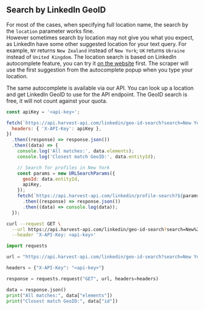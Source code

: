 ## Search by LinkedIn GeoID

For most of the cases, when specifying full location name, the search by the `location` parameter works fine.  
However sometimes search by location may not give you what you expect, as LinkedIn have some other suggested location for your text query.
For example, `NY` returns `New Zealand` instead of `New York`; `UK` returns `Ukraine` instead of `United Kingdom`.
The location search is based on LinkedIn autocomplete feature, you can try it [on the website](https://www.linkedin.com/search/results/people/?geoUrn=%5B%22103644278%22%5D) first.
The scraper will use the first suggestion from the autocomplete popup when you type your location.

The same autocomplete is available via our API. You can look up a location and get LinkedIn GeoID to use for the API endpoint.
The GeoID search is free, it will not count against your quota.

<CodeGroup>

```javascript JavaScript
const apiKey = '<api-key>';

fetch(`https://api.harvest-api.com/linkedin/geo-id-search?search=New York`, {
  headers: { 'X-API-Key': apiKey },
})
  .then((response) => response.json())
  .then((data) => {
    console.log('All matches:', data.elements);
    console.log('Closest match GeoID:', data.entityId);

    // Search for profiles in New York
    const params = new URLSearchParams({
      geoId: data.entityId,
      apiKey,
    });
    fetch(`https://api.harvest-api.com/linkedin/profile-search?${params.toString()}`)
      .then((response) => response.json())
      .then((data) => console.log(data));
  });
```

```bash cURL
curl --request GET \
  --url https://api.harvest-api.com/linkedin/geo-id-search?search=New%20York \
  --header 'X-API-Key: <api-key>'
```

```python Python
import requests

url = "https://api.harvest-api.com/linkedin/geo-id-search?search=New York"

headers = {"X-API-Key": "<api-key>"}

response = requests.request("GET", url, headers=headers)

data = response.json()
print("All matches:", data["elements"])
print("Closest match GeoID:", data["id"])
```

</CodeGroup>
